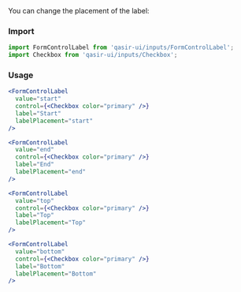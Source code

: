 
<Title>Label placement</Title>
<Subtitle>
You can change the placement of the label:
</Subtitle>

### Import

```js
import FormControlLabel from 'qasir-ui/inputs/FormControlLabel';
import Checkbox from 'qasir-ui/inputs/Checkbox';
```

<h3 style={{marginBottom: 20}}>Usage</h3>

<CheckboxLabelStart />


```jsx
<FormControlLabel
  value="start"
  control={<Checkbox color="primary" />}
  label="Start"
  labelPlacement="start"
/>
```

<CheckboxLabelEnd />


```jsx
<FormControlLabel
  value="end"
  control={<Checkbox color="primary" />}
  label="End"
  labelPlacement="end"
/>
```

<CheckboxLabelTop />


```jsx
<FormControlLabel
  value="top"
  control={<Checkbox color="primary" />}
  label="Top"
  labelPlacement="Top"
/>
```

<CheckboxLabelBottom />


```jsx
<FormControlLabel
  value="bottom"
  control={<Checkbox color="primary" />}
  label="Bottom"
  labelPlacement="Bottom"
/>
```
